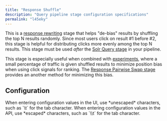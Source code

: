 ```yaml
---
title: "Response Shuffle"
description: "Query pipeline stage configuration specifications"
permalink: "l45eky"
---
```


This is a [response rewriting](/managed-fusion/5.9/tsjj9g/response-rewriting) stage that helps "de-bias" results by shuffling the top N results randomly. Since most users click on result #1 before #2, this stage is helpful for distributing clicks more evenly among the top N results. This stage must be used *after* the [Solr Query stage](/managed-fusion/5.9/y1y2ol/solr-query-stage) in your pipeline.

This stage is especially useful when combined with [experiments](/managed-fusion/5.9/mykfo7/experiments), where a small percentage of traffic is given shuffled results to minimize position bias when using click signals for ranking. The [Response Pairwise Swap stage](/managed-fusion/5.9/wmqc3m/response-pairwise-swap-stage) provides an another method for minimizing this bias.

## Configuration

<Tip>
When entering configuration values in the UI, use *unescaped* characters, such as `\t` for the tab character. When entering configuration values in the API, use *escaped* characters, such as `\\t` for the tab character.
</Tip>


<SchemaParamFields schema={schema}/>